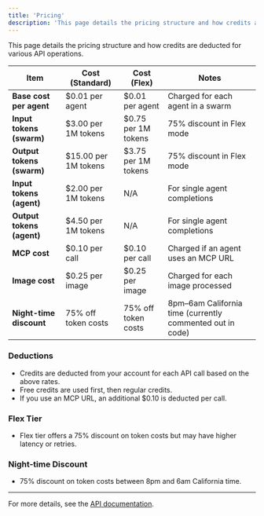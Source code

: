 ```yaml
---
title: 'Pricing'
description: 'This page details the pricing structure and how credits are deducted for various API operations.'
---
```


This page details the pricing structure and how credits are deducted for various API operations.

| Item                      | Cost (Standard)      | Cost (Flex)         | Notes                                                     |
| ------------------------- | -------------------- | ------------------- | --------------------------------------------------------- |
| **Base cost per agent**   | $0.01 per agent      | $0.01 per agent     | Charged for each agent in a swarm                         |
| **Input tokens (swarm)**  | $3.00 per 1M tokens  | $0.75 per 1M tokens | 75% discount in Flex mode                                 |
| **Output tokens (swarm)** | $15.00 per 1M tokens | $3.75 per 1M tokens | 75% discount in Flex mode                                 |
| **Input tokens (agent)**  | $2.00 per 1M tokens  | N/A                 | For single agent completions                              |
| **Output tokens (agent)** | $4.50 per 1M tokens  | N/A                 | For single agent completions                              |
| **MCP cost**              | $0.10 per call       | $0.10 per call      | Charged if an agent uses an MCP URL                       |
| **Image cost**            | $0.25 per image      | $0.25 per image     | Charged for each image processed                          |
| **Night-time discount**   | 75% off token costs  | 75% off token costs | 8pm–6am California time (currently commented out in code) |

### Deductions

* Credits are deducted from your account for each API call based on the above rates.
* Free credits are used first, then regular credits.
* If you use an MCP URL, an additional $0.10 is deducted per call.

### Flex Tier

* Flex tier offers a 75% discount on token costs but may have higher latency or retries.

### Night-time Discount

* 75% discount on token costs between 8pm and 6am California time.

***

For more details, see the [API documentation](https://docs.swarms.world).
